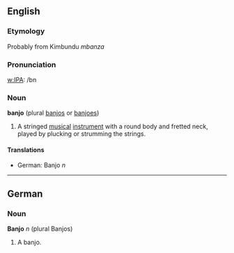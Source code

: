 ==English==
===Etymology===
Probably from Kimbundu ''mbanza''

===Pronunciation===
[[w:IPA]]: /bn

===Noun===
'''banjo''' (plural [[banjos]] or [[banjoes]])
# A stringed [[musical]] [[instrument]] with a round body and fretted neck, played by plucking or strumming the strings.

====Translations====
*German: Banjo ''n''

----
==German==
===Noun===
'''Banjo''' ''n'' (plural Banjos)
# A banjo.